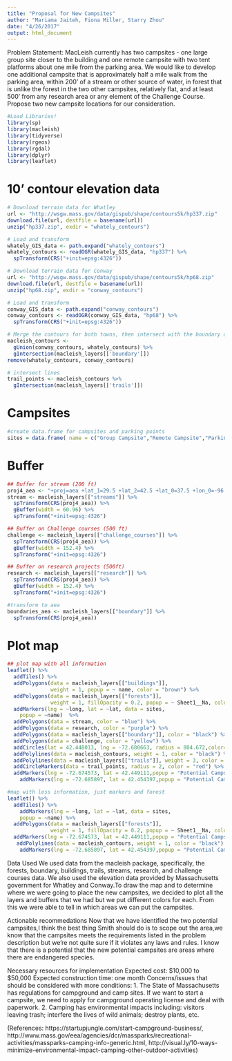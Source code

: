 ```yaml
---
title: "Proposal for New Campsites"
author: "Mariama Jaiteh, Fiona Miller, Starry Zhou"
date: "4/26/2017"
output: html_document
---
```


Problem Statement: 
MacLeish currently has two campsites - one large group site closer to the building and one remote campsite with two tent platforms about one mile from the parking area. We would like to develop one additional campsite that is approximately half a mile walk from the parking area, within 200’ of a stream or other source of water, in forest that is unlike the forest in the two other campsites, relatively flat, and at least 500’ from any research area or any element of the Challenge Course. Propose two new campsite locations for our consideration.

```r
#Load Libraries!
library(sp)
library(macleish)
library(tidyverse)
library(rgeos)
library(rgdal)
library(dplyr)
library(leaflet)

```
# 10’ contour elevation data
```r
# Download terrain data for Whatley
url <- "http://wsgw.mass.gov/data/gispub/shape/contours5k/hp337.zip"
download.file(url, destfile = basename(url))
unzip("hp337.zip", exdir = "whately_contours")

# Load and transform
whately_GIS_data <- path.expand("whately_contours")
whately_contours <- readOGR(whately_GIS_data, "hp337") %>%
  spTransform(CRS("+init=epsg:4326"))
```

```r
# Download terrain data for Conway
url <- "http://wsgw.mass.gov/data/gispub/shape/contours5k/hp68.zip"
download.file(url, destfile = basename(url))
unzip("hp68.zip", exdir = "conway_contours")

# Load and transform
conway_GIS_data <- path.expand("conway_contours")
conway_contours <- readOGR(conway_GIS_data, "hp68") %>%
  spTransform(CRS("+init=epsg:4326"))
```

```r
# Merge the contours for both towns, then intersect with the boundary of Macleish
macleish_contours <-
  gUnion(conway_contours, whately_contours) %>%
  gIntersection(macleish_layers[['boundary']])
remove(whately_contours, conway_contours)

```

```r
# intersect lines
trail_points <- macleish_contours %>%
  gIntersection(macleish_layers[['trails']])
```
# Campsites
```r
#create data.frame for campsites and parking points
sites = data.frame( name = c("Group Campsite","Remote Campsite","Parking"), lat = c(42.450976,42.458570,42.448013),long = c(-72.678154,-72.674732,-72.680663))
```
# Buffer
```r
## Buffer for stream (200 ft)
proj4_aea <- "+proj=aea +lat_1=29.5 +lat_2=42.5 +lat_0=37.5 +lon_0=-96 +x_0=0 +y_0=0 +ellps=GRS80 +datum=NAD83 +units=m +no_defs"
stream <- macleish_layers[["streams"]] %>%
  spTransform(CRS(proj4_aea)) %>%
  gBuffer(width = 60.96) %>%
  spTransform("+init=epsg:4326")

```

```r
## Buffer on Challenge courses (500 ft)
challenge <- macleish_layers[["challenge_courses"]] %>%
  spTransform(CRS(proj4_aea)) %>%
  gBuffer(width = 152.4) %>%
  spTransform("+init=epsg:4326")
```

```r
## Buffer on research projects (500ft)
research <- macleish_layers[["research"]] %>%
  spTransform(CRS(proj4_aea)) %>%
  gBuffer(width = 152.4) %>%
  spTransform("+init=epsg:4326")
```

```r
#transform to aea
boundaries_aea <- macleish_layers[["boundary"]] %>%
  spTransform(CRS(proj4_aea))
```
# Plot map
```r
## plot map with all information
leaflet() %>%
  addTiles() %>%
  addPolygons(data = macleish_layers[["buildings"]], 
              weight = 1, popup = ~ name, color = "brown") %>%
  addPolygons(data = macleish_layers[["forests"]], 
              weight = 1, fillOpacity = 0.2, popup = ~ Sheet1__Na, color = "green") %>%
  addMarkers(lng = ~long, lat = ~lat, data = sites,
    popup = ~name)  %>%
  addPolygons(data = stream, color = "blue") %>%
  addPolygons(data = research, color = "purple") %>%
  addPolygons(data = macleish_layers[["boundary"]], color = "black") %>%
  addPolygons(data = challenge, color = "yellow") %>%
  addCircles(lat = 42.448013, lng = -72.680663, radius = 804.672,color="white") %>%
  addPolylines(data = macleish_contours, weight = 1, color = "black") %>%
  addPolylines(data = macleish_layers[["trails"]], weight = 3, color = "red") %>%
  addCircleMarkers(data = trail_points, radius = 2, color = "red") %>%
  addMarkers(lng = -72.674573, lat = 42.449111,popup = "Potential Campsite # 1")%>%
    addMarkers(lng = -72.685897, lat = 42.454397,popup = "Potential Campsite # 2")
```

```r
#map with less information, just markers and forest
leaflet() %>%
  addTiles() %>%
    addMarkers(lng = ~long, lat = ~lat, data = sites,
    popup = ~name) %>%
  addPolygons(data = macleish_layers[["forests"]], 
              weight = 1, fillOpacity = 0.2, popup = ~ Sheet1__Na, color = "green") %>%
  addMarkers(lng = -72.674573, lat = 42.449111,popup = "Potential Campsite # 1") %>%
   addPolylines(data = macleish_contours, weight = 1, color = "black") %>%
    addMarkers(lng = -72.685897, lat = 42.454397,popup = "Potential Campsite # 2")
```

Data Used
We used data from the macleish package, specifically, the forests, boundary, buildings, trails, streams, research, and challenge courses data. We also used the elevation data provided by Massachusetts government for Whatley and Conway.To draw the map and to determine where we were going to place the new campsites, we decided to plot all the layers and buffers that we had but we put different colors for each. From this we were able to tell in which areas we can put the campsites.

Actionable recommedations
Now that we have identified the two potential campsites,I think the best thing Smith should do is to scope out the area,we know that the campsites meets the requirements listed in the problem description but we're not quite sure if it violates any laws and rules. I know that there is a potential that the new potential campsites are areas where there are endangered species. 

Necessary resources for implementation
Expected cost: $10,000 to $50,000
Expected construction time: one month
Concerns/issues that should be considered with more conditions: 
1. The State of Massachusetts has regulations for campground and camp sites. If we want to start a campsite, we need to apply for campground operating license and deal with paperwork.
2. Camping has environmental impacts including: visitors leaving trash; interfere the lives of wild animals; destroy plants, etc.

(References: https://startupjungle.com/start-campground-business/,
http://www.mass.gov/eea/agencies/dcr/massparks/recreational-activities/massparks-camping-info-generic.html,
http://visual.ly/10-ways-minimize-environmental-impact-camping-other-outdoor-activities)
